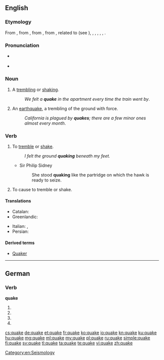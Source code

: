 ==English==

===Etymology===
From {{etyl|enm|en}} {{term|quaken|lang=enm}}, from {{etyl|ang|en}} {{term|cwacian||to quake, tremble, chatter|lang=ang}}, from {{etyl|gem-pro|en}} {{recons|kwakōną||to shake, quiver, tremble|lang=gem-pro}}, from {{etyl|ine-pro|en}} {{recons|gʷog-||to shake, swing|lang=ine-pro}}, related to {{etyl|ang|-}} {{term|cweccan||to shake, swing, move, vibrate, shake off, give up|lang=ang}} (see {{l|en|quitch}}), {{etyl|frs|-}} {{term|kwakkelje||to flounder, limp|lang=frs}}, {{etyl|nl|-}} {{term|kwakkelen||to ail, be ailing|lang=nl}}, {{etyl|de|-}} {{term|Quackelei||chattering|lang=de}}, {{etyl|da|-}} {{term|kvakle||to bungle|lang=da}}, {{etyl|la|-}} {{term|vexo|vēxō|toss, shake violently, jostle, vex|lang=la}}, {{etyl|ga|-}} {{term|bogadh||a move, movement, shift, change|lang=ga}}.

===Pronunciation===
* {{a|GenAm}} {{IPA|/kweɪk/}}
* {{rhymes|eɪk}}

===Noun===
{{en-noun}}

# A [[tremble|trembling]] or [[shake|shaking]].
#: ''We felt a '''quake''' in the apartment every time the train went by''.
# An [[earthquake]], a trembling of the ground with force.
#: ''California is plagued by '''quakes'''; there are a few minor ones almost every month''.

===Verb===
{{en-verb|quakes|quaking|'''[[quaked]]''' or (archaic) '''[[quoke]]''' or (obsolete) '''[[quook]]'''|'''[[quaked]]''' or (archaic) '''[[quoke]]''' or (obsolete) '''[[quook]]'''}}

# {{context|intransitive|lang=en}} To [[tremble]] or [[shake]].
#: ''I felt the ground '''quaking''' beneath my feet.''
#* Sir Philip Sidney
#*: She stood '''quaking''' like the partridge on which the hawk is ready to seize.
# {{context|transitive|obsolete|lang=en}} To cause to tremble or shake.
#: {{rfquotek|Shakespeare}}

====Translations====
{{trans-top|tremble or shake}}
* Catalan: {{t-|ca|tremolor|f}}
* Greenlandic: {{t-|kl|nuna sajuppoq}}
{{trans-mid}}
* Italian: {{t+|it|terremoto}}, {{t+|it|sisma|m}}
* Persian: {{t+|fa|تکان|tr=tekân|sc=fa-Arab}}
{{trans-bottom}}

====Derived terms====
* [[Quaker]]

[[Category:en:Seismology]]

----

==German==

===Verb===
'''quake'''

# {{de-verb form of|quaken|1|s|g}}
# {{de-verb form of|quaken|i|s}}
# {{de-verb form of|quaken|1|s|k1}}
# {{de-verb form of|quaken|3|s|k1}}

[[cs:quake]]
[[de:quake]]
[[et:quake]]
[[fr:quake]]
[[ko:quake]]
[[io:quake]]
[[kn:quake]]
[[ku:quake]]
[[hu:quake]]
[[mg:quake]]
[[ml:quake]]
[[my:quake]]
[[pl:quake]]
[[ru:quake]]
[[simple:quake]]
[[fi:quake]]
[[sv:quake]]
[[tl:quake]]
[[ta:quake]]
[[te:quake]]
[[vi:quake]]
[[zh:quake]]